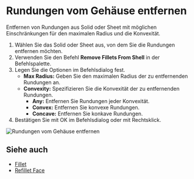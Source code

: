 
<Reference shortcut="" command="Remove Fillets From Shell" button="" />

# Rundungen vom Gehäuse entfernen

Entfernen von Rundungen aus Solid oder Sheet mit möglichen Einschränkungen für den maximalen Radius und die Konvexität.

1. Wählen Sie das Solid oder Sheet aus, von dem Sie die Rundungen entfernen möchten.
2. Verwenden Sie den Befehl **Remove Fillets From Shell** in der Befehlspalette.
3. Legen Sie die Optionen im Befehlsdialog fest.
    - **Max Radius:** Geben Sie den maximalen Radius der zu entfernenden Rundungen an.
    - **Convexity:** Spezifizieren Sie die Konvexität der zu entfernenden Rundungen.
        - **Any:** Entfernen Sie Rundungen jeder Konvexität.
        - **Convex:** Entfernen Sie konvexe Rundungen.
        - **Concave:** Entfernen Sie konkave Rundungen.
4. Bestätigen Sie mit OK im Befehlsdialog oder mit Rechtsklick.

![Rundungen vom Gehäuse entfernen](/img/remove-fillets-from-shell.gif)

## Siehe auch
- [Fillet](./fillet)
- [Refillet Face](./refillet-face)


